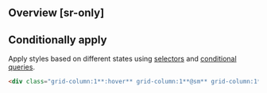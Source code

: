 ## Overview [sr-only]
<Overview/>

## Conditionally apply
Apply styles based on different states using [selectors](/docs/state-selectors) and [conditional queries](/docs/conditional-queries).
```html
<div class="grid-column:1**:hover** grid-column:1**@sm** grid-column:1**@dark** grid-column:1**@print**">…</div>
```

